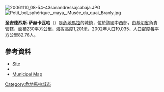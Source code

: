 {{coord|15.175556|N|90.941667|W|type:city|display=title}}

[[Image:20061110_08-54-43sanandressajcabaja.JPG|right]]
[[Image:Petit_bol_sphérique,_maya,_Musée_du_quai_Branly.jpg|thumb]]

'''圣安德烈斯-萨赫卡瓦哈'''（{{lang-es|San Andrés Sajcabajá}}）是[[危地馬拉|危地馬拉]]的城鎮，位於該國中西部，由[[基切省|基切省]]負責管轄，面積230平方公里，海拔高度1,201米，2002年人口19,035，人口密度每平方公里82.76人。

==參考資料==
*[http://www.inforpressca.com/sanandressajcabaja/ Site] {{Wayback|url=http://www.inforpressca.com/sanandressajcabaja/ |date=20190616160231 }}
*{{cite web|title=San Andrés Sajcabajá - Historia|publisher=|url=http://www.inforpressca.com/sanandressajcabaja/historia.php|accessdate=2015-05-11|archive-date=2011-06-07|archive-url=https://web.archive.org/web/20110607200802/http://www.inforpressca.com/sanandressajcabaja/historia.php|dead-url=no}}
*[http://www.inforpressca.com/sanandressajcabaja/mapa.php Municipal Map] {{Wayback|url=http://www.inforpressca.com/sanandressajcabaja/mapa.php |date=20070726170401 }}

{{Guatemala-geo-stub}}
[[Category:危地馬拉城市|Category:危地馬拉城市]]